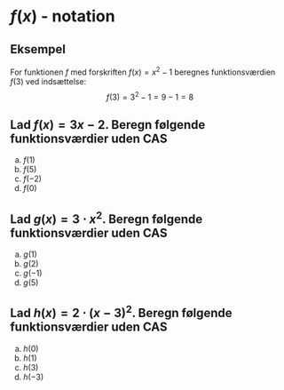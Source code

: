 # $f(x)$ - notation

## Eksempel
For funktionen $f$ med forskriften $f(x)=x^2-1$ beregnes funktionsværdien $f(3)$ ved indsættelse:
$$
f(3)= 3^2-1 = 9-1 = 8
$$

## Lad $f(x)=3x-2$. Beregn følgende funktionsværdier uden CAS
a. $f(1)$
b. $f(5)$
c. $f(-2)$
d. $f(0)$

## Lad $g(x)=3 \cdot x^2$. Beregn følgende funktionsværdier uden CAS
a. $g(1)$
b. $g(2)$
c. $g(-1)$
d. $g(5)$

## Lad $h(x) = 2 \cdot (x-3)^2$. Beregn følgende funktionsværdier uden CAS
a. $h(0)$
b. $h(1)$ 
c. $h(3)$
d. $h(-3)$

## 